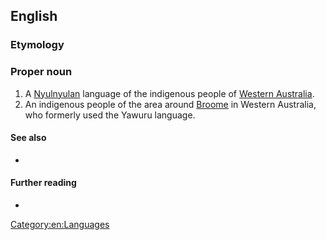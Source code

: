 ==English==

===Etymology===
{{etystub|en}}

===Proper noun===
{{en-proper noun}}

# A [[Nyulnyulan]] language of the indigenous people of [[w:Western Australia|Western Australia]].
# An indigenous people of the area around [[w:Broome|Broome]] in Western Australia, who formerly used the Yawuru language.

====See also====
* {{pedialite|Nyulnyulan languages}}

====Further reading====
* {{ethnologue|code=ywr}}

[[Category:en:Languages]]